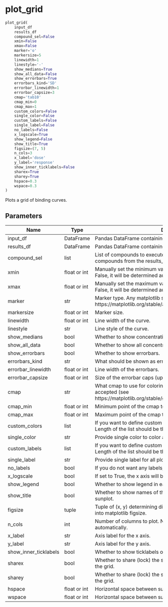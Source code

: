 # plot_grid { #bindcurve.plot_grid }

```python
plot_grid(
    input_df
    results_df
    compound_sel=False
    xmin=False
    xmax=False
    marker='o'
    markersize=5
    linewidth=1
    linestyle='-'
    show_medians=True
    show_all_data=False
    show_errorbars=True
    errorbars_kind='SD'
    errorbar_linewidth=1
    errorbar_capsize=3
    cmap='tab10'
    cmap_min=0
    cmap_max=1
    custom_colors=False
    single_color=False
    custom_labels=False
    single_label=False
    no_labels=False
    x_logscale=True
    show_legend=False
    show_title=True
    figsize=(7, 5)
    n_cols=3
    x_label='dose'
    y_label='response'
    show_inner_ticklabels=False
    sharex=True
    sharey=True
    hspace=0.3
    wspace=0.3
)
```

Plots a grid of binding curves.

## Parameters {.doc-section .doc-section-parameters}

| Name                  | Type         | Description                                                                                                                                            | Default      |
|-----------------------|--------------|--------------------------------------------------------------------------------------------------------------------------------------------------------|--------------|
| input_df              | DataFrame    | Pandas DataFrame containing the input data.                                                                                                            | _required_   |
| results_df            | DataFrame    | Pandas DataFrame containing the fit results.                                                                                                           | _required_   |
| compound_sel          | list         | List of compounds to execute the function on. If set to False, all compounds from the results_df will be used.                                         | `False`      |
| xmin                  | float or int | Manually set the minimum value on x axis for all curves. If set to False, it will be determined automatically for each curve.                          | `False`      |
| xmax                  | float or int | Manually set the maximum value on x axis for all curves. If set to False, it will be determined automatically for each curve.                          | `False`      |
| marker                | str          | Marker type. Any matplotlib syntax is accepted (see https://matplotlib.org/stable/api/markers_api.html).                                               | `'o'`        |
| markersize            | float or int | Marker size.                                                                                                                                           | `5`          |
| linewidth             | float or int | Line width of the curve.                                                                                                                               | `1`          |
| linestyle             | str          | Line style of the curve.                                                                                                                               | `'-'`        |
| show_medians          | bool         | Whether to show concentration median values.                                                                                                           | `True`       |
| show_all_data         | bool         | Whether to show all concentration points.                                                                                                              | `False`      |
| show_errorbars        | bool         | Whether to show errorbars.                                                                                                                             | `True`       |
| errorbars_kind        | str          | What should be shown as errorbars, options are "SD" or "SEM".                                                                                          | `'SD'`       |
| errorbar_linewidth    | float or int | Line width of the errorbars.                                                                                                                           | `1`          |
| errorbar_capsize      | float or int | Size of the errorbar caps (upper and lower points of the bars).                                                                                        | `3`          |
| cmap                  | str          | What cmap to use for coloring the curves. Any matplotlib syntax is accepted (see https://matplotlib.org/stable/gallery/color/colormap_reference.html). | `'tab10'`    |
| cmap_min              | float or int | Minimum point of the cmap to use. Between 0 and 1.                                                                                                     | `0`          |
| cmap_max              | float or int | Maximum point of the cmap to use. Between 0 and 1.                                                                                                     | `1`          |
| custom_colors         | list         | If you want to define custom colors for the curves, provide list. Length of the list should be the same as number of compounds.                        | `False`      |
| single_color          | str          | Provide single color to color all ploted curves.                                                                                                       | `False`      |
| custom_labels         | list         | If you want to define custom labels for the curves, provide list. Length of the list should be the same as number of compounds.                        | `False`      |
| single_label          | str          | Provide single label for all ploted curves.                                                                                                            | `False`      |
| no_labels             | bool         | If you do not want any labels, set this to true.                                                                                                       | `False`      |
| x_logscale            | bool         | If set to True, the x axis will be plotted on a log scale.                                                                                             | `True`       |
| show_legend           | bool         | Whether to show legend in each subplot.                                                                                                                | `False`      |
| show_title            | bool         | Whether to show names of the compounds in the title for each sunplot.                                                                                  | `True`       |
| figsize               | tuple        | Tuple of (x, y) determining dimensions for the plot. This is passed into matplotlib figsize.                                                           | `(7, 5)`     |
| n_cols                | int          | Number of columns to plot. Number of rows is then determined automatically.                                                                            | `3`          |
| x_label               | str          | Axis label for the x axis.                                                                                                                             | `'dose'`     |
| y_label               | str          | Axis label for the y axis.                                                                                                                             | `'response'` |
| show_inner_ticklabels | bool         | Whether to show ticklabels on the inner axes of the grid.                                                                                              | `False`      |
| sharex                | bool         | Whether to share (lock) the scales on the x axes for all subplots in the grid.                                                                         | `True`       |
| sharey                | bool         | Whether to share (lock) the scales on the y axes for all subplots in the grid.                                                                         | `True`       |
| hspace                | float or int | Horizontal space between subplots.                                                                                                                     | `0.3`        |
| wspace                | float or int | Horizontal space between subplots.                                                                                                                     | `0.3`        |
